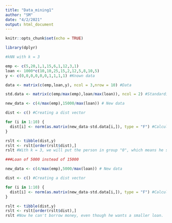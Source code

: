 ```yaml
---
title: "Data_mining1"
author: "SM"
date: "4/2/2021"
output: html_document
---
```


```r
knitr::opts_chunk$set(echo = TRUE)
```

```r

library(dplyr)

#kNN with k = 3

emp <- c(5,20,1,1,15,6,1,12,3,1)
loan <- 1000*c(10,10,25,15,2,12,5,8,10,5)
y <- c(0,0,0,0,0,0,1,1,1,1) #Known data

data <- matrix(c(emp,loan,y), ncol = 3,nrow = 10) #Data

std.data <- matrix(c(emp/max(emp),loan/max(loan)), ncol = 2) #Standardize the data

new_data <- c(4/max(emp),15000/max(loan)) # New data

dist <- c() #Creating a dist vector

for (i in 1:10) {
  dist[i] <- norm(as.matrix(new_data-std.data[i,]), type = "F") #Calculating dist 
}

rslt <- tibble(dist,y)
rslt <- rslt[order(rslt$dist),]
rslt #With k = 3, we will put the person in group "0", which means he should be lent money.

###Loan of 5000 instead of 15000

new_data <- c(4/max(emp),5000/max(loan)) # New data

dist <- c() #Creating a dist vector

for (i in 1:10) {
  dist[i] <- norm(as.matrix(new_data-std.data[i,]), type = "F") #Calculating dist 
}

rslt <- tibble(dist,y)
rslt <- rslt[order(rslt$dist),]
rslt #Now he can't borrow money, even though he wants a smaller loan. 

```

